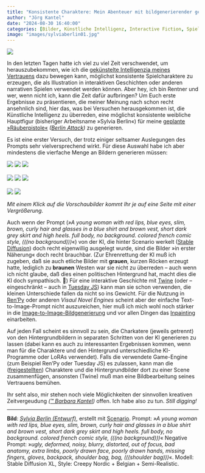 ```yaml
---
title: "Konsistente Charaktere: Mein Abenteuer mit bildgenerierender gekünstelter Intelligenzia geht weiter"
author: "Jörg Kantel"
date: "2024-08-30 16:40:00"
categories: [Bilder, Künstliche Intelligenz, Interactive Fiction, Spieleprogrammierung, Scenario, Stable Diffusion]
image: "images/sylviaberlin01.jpg"
---
```


[![](images/sylviaberlin01-b.jpg)](https://www.flickr.com/photos/schockwellenreiter/53941045955/)

In den letzten Tagen hatte ich viel zu viel Zeit verschwendet, um herauszubekommen, wie ich die [gekünstelte Intelligenzia meines Vertrauens](https://app.scenario.com/) dazu bewegen kann, möglichst konsistente Spielcharaktere zu erzeugen, die als Illustration in interaktiven Geschichten oder anderen narrativen Spielen verwendet werden können. Aber hey, ich bin Rentner und wer, wenn nicht ich, kann die Zeit dafür aufbringen? Um Euch erste Ergebnisse zu präsentieren, die meiner Meinung nach schon recht ansehnlich sind, hier das, was bei Versuchen herausgekommen ist, die Künstliche Intelligenz zu überreden, eine möglichst konsistente weibliche Hauptfigur (bisheriger Arbeitsname »Sylvia Berlin«) für meine [geplante »Räuberpistole«](https://kantel.github.io/posts/2024020401_renpy_scenario/) *([Berlin Attack](https://kantel.github.io/posts/2024020501_berlinattack_itch/))* zu generieren.

Es ist eine erster Versuch, der trotz einiger seltsamer Auslegungen des Prompts sehr vielversprechend wirkt. Für diese Auswahl habe ich aber mindestens die vierfache Menge an Bildern generieren müssen:

[![](images/sylviaberlin02.jpg)](https://www.flickr.com/photos/schockwellenreiter/53940844863/)&nbsp;[![](images/sylviaberlin03.jpg)](https://www.flickr.com/photos/schockwellenreiter/53939689382/)&nbsp;[![](images/sylviaberlin04.jpg)](https://www.flickr.com/photos/schockwellenreiter/53940925834/)<br /><br />
[![](images/sylviaberlin05.jpg)](https://www.flickr.com/photos/schockwellenreiter/53940593161/)&nbsp;[![](images/sylviaberlin06.jpg)](https://www.flickr.com/photos/schockwellenreiter/53941044395/)&nbsp;[![](images/sylviaberlin07.jpg)](https://www.flickr.com/photos/schockwellenreiter/53939687272/)<br /><br />
[![](images/sylviaberlin08.jpg)](https://www.flickr.com/photos/schockwellenreiter/53941044015/)&nbsp;[![](images/sylviaberlin09.jpg)](https://www.flickr.com/photos/schockwellenreiter/53940590751/)

*Mit einem Klick auf die Vorschaubilder kommt Ihr je auf eine Seite mit einer Vergrößerung.*

Auch wenn der Prompt (*»A young woman with red lips, blue eyes, slim, brown, curly hair and glasses in a blue shirt and brown vest, short dark grey skirt and high heels. full body, no background. colored french comic style, (((no background)))*«) von der KI, die hinter Scenario werkelt ([Stable Diffusion](http://cognitiones.kantel-chaos-team.de/technikgeschichte/rechnerundnetze/stablediffusion.html)) doch recht eigenwillig ausgelegt wurde, sind die Bilder »in erster Näherung« doch recht brauchbar. (Zur Ehrenrettung der KI muß ich zugeben, daß sie auch etliche Bilder mit **grauen**, kurzen Röcken erzeugt hatte, lediglich zu **braunen** Westen war sie nicht zu überreden -- auch wenn ich nicht glaube, daß dies einen politischen Hintergrund hat, macht dies die KI doch sympathisch.&nbsp;🥸) Für eine interaktive Geschichte mit [Twine](http://cognitiones.kantel-chaos-team.de/multimedia/spieleprogrammierung/twine2.html) (oder -- eingeschränkt -- auch in [Tuesday&nbsp;JS](http://cognitiones.kantel-chaos-team.de/multimedia/spieleprogrammierung/tuesdayjs.html)) kann man sie schon verwenden, die kleinen Unterschiede fallen da nicht so ins Gewicht. Für die Nutzung in [Ren'Py](http://cognitiones.kantel-chaos-team.de/multimedia/spieleprogrammierung/renpy.html) oder anderen *Visaul Novel Engines* scheint aber der einfache Text-to-Image-Prompt nicht auszureichen, hier muß ich mich wohl noch stärker in die [Image-to-Image-Bildgenerierung](https://kantel.github.io/posts/2024022501_little_lilly/) und vor allen Dingen das [Inpainting](https://www.scenario.com/features/canvas-inpainting) einarbeiten.

Auf jeden Fall scheint es sinnvoll zu sein, die Charkatere (jeweils getrennt) von den Hintergrundbildern in separaten Schritten von der KI generieren zu lassen (dabei kann es auch zu interessanten Ergebnissen kommen, wenn man für die Charaktere und den Hintergrund unterschiedliche KI-Programme oder LoRAs verwendet). Falls die verwendete Game-Engine (zum Beispiel Ren'Py oder Tuesday&nbsp;JS) es zulassen, kann man die ([freigestellten](https://kantel.github.io/posts/2024070102_freistellen_vorschau/)) Charaktere und die Hintergrundbilder dort zu einer Scene zusammenfügen, ansonsten (Twine) muß man eine Bildbearbeitung seines Vertrauens bemühen.

Ihr seht also, mir stehen noch viele Möglichkeiten der sinnvollen kreativen Zeitvergeudung *([™&nbsp;Barbara Kantel](https://barbarakantel.jimdofree.com/))* offen. Ich habe also zu tun. *Still digging!*

---

**Bild**: *[Sylvia Berlin (Entwurf)](https://www.flickr.com/photos/schockwellenreiter/53941045955/)*, erstellt mit [Scenario](https://app.scenario.com/). Prompt: *»A young woman with red lips, blue eyes, slim, brown, curly hair and glasses in a blue shirt and brown vest, short dark grey skirt and high heels. full body, no background. colored french comic style, (((no background)))*« Negative Prompt: »*ugly, deformed, noisy, blurry, distorted, out of focus, bad anatomy, extra limbs, poorly drawn face, poorly drawn hands, missing fingers, gloves, backpack, shoulder bag, bag, (((shoulder bag)))*«. Modell: Stable Diffusion XL, Style:  Creepy Nordic + Belgian + Semi-Realistic.